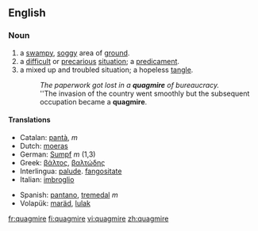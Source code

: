 ==English==

===Noun===
{{en-noun}}

#a [[swampy]], [[soggy]] area of [[ground]].
#a [[difficult]] or [[precarious]] [[situation]]; a [[predicament]].
#a mixed up and troubled situation; a hopeless [[tangle]].
#:''The paperwork got lost in a '''quagmire''' of bureaucracy.''
#:''The invasion of the country went smoothly but the subsequent occupation became a '''quagmire'''.

====Translations====
{{rfc-trans}}
{{top}}
*Catalan: [[pantà]], ''m''
*Dutch: [[moeras]]
*German: [[Sumpf]] ''m'' (1,3)
*Greek: [[βάλτος]], [[βαλτώδης]]
*Interlingua: [[palude]]. [[fangositate]]
*Italian: [[imbroglio]]
{{mid}}
*Spanish: [[pantano]], [[tremedal]] ''m''
*Volapük: [[maräd]], [[lulak]]
{{bottom}}

[[fr:quagmire]]
[[fi:quagmire]]
[[vi:quagmire]]
[[zh:quagmire]]